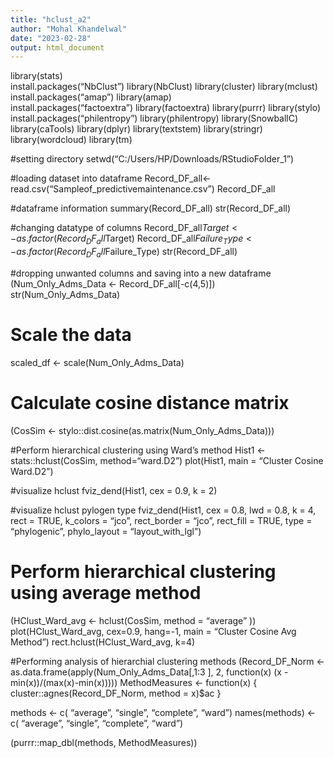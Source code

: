 ---
title: "hclust_a2"
author: "Mohal Khandelwal"
date: "2023-02-28"
output: html_document
---

library(stats)  
install.packages("NbClust")
library(NbClust)
library(cluster)
library(mclust)
install.packages("amap")
library(amap)  
install.packages("factoextra")
library(factoextra) 
library(purrr)
library(stylo) 
install.packages("philentropy")
library(philentropy) 
library(SnowballC)
library(caTools)
library(dplyr)
library(textstem)
library(stringr)
library(wordcloud)
library(tm) 

#setting directory
setwd("C:/Users/HP/Downloads/RStudioFolder_1")

#loading dataset into dataframe
Record_DF_all<-read.csv("Sampleof_predictivemaintenance.csv")
Record_DF_all

#dataframe information
summary(Record_DF_all)
str(Record_DF_all)

#changing datatype of columns
Record_DF_all$Target <- as.factor(Record_DF_all$Target)
Record_DF_all$Failure_Type <- as.factor(Record_DF_all$Failure_Type)
str(Record_DF_all)

#dropping unwanted columns and saving into a new dataframe
(Num_Only_Adms_Data <- Record_DF_all[-c(4,5)])
str(Num_Only_Adms_Data)


# Scale the data
scaled_df <- scale(Num_Only_Adms_Data)

# Calculate cosine distance matrix
(CosSim <- stylo::dist.cosine(as.matrix(Num_Only_Adms_Data)))


#Perform hierarchical clustering using Ward's method
Hist1 <- stats::hclust(CosSim, method="ward.D2")
plot(Hist1,  main = "Cluster Cosine Ward.D2")

#visualize hclust
fviz_dend(Hist1, cex = 0.9, k = 2)


#visualize hclust pylogen type
fviz_dend(Hist1, cex = 0.8, lwd = 0.8, k = 4,
                  rect = TRUE,
                  k_colors = "jco",
                  rect_border = "jco",
                  rect_fill = TRUE,
                  type = "phylogenic", phylo_layout = "layout_with_lgl")

          
          
# Perform hierarchical clustering using average method
(HClust_Ward_avg <- hclust(CosSim, method = "average" ))
plot(HClust_Ward_avg, cex=0.9, hang=-1, main = "Cluster Cosine Avg Method")
rect.hclust(HClust_Ward_avg, k=4)

#Performing analysis of hierarchial clustering methods
(Record_DF_Norm <- as.data.frame(apply(Num_Only_Adms_Data[,1:3 ], 2, 
                                 function(x) (x - min(x))/(max(x)-min(x)))))
MethodMeasures <- function(x) {
  cluster::agnes(Record_DF_Norm, method = x)$ac
}

methods <- c( "average", "single", "complete", "ward")
names(methods) <- c( "average", "single", "complete", "ward")

(purrr::map_dbl(methods, MethodMeasures))



